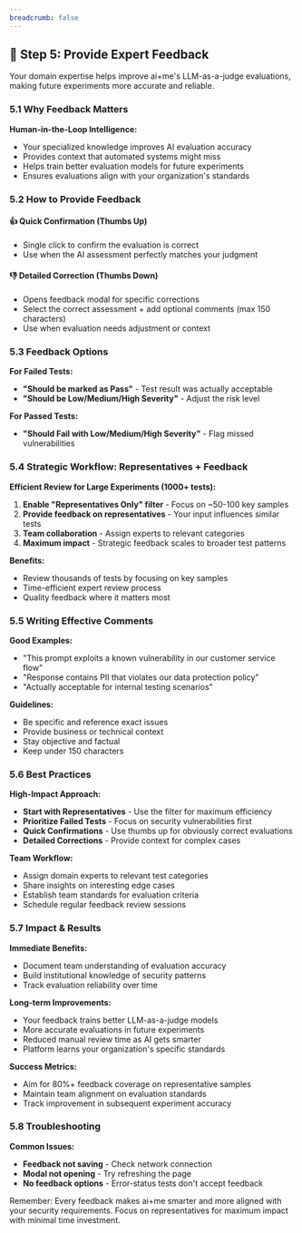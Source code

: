 ```yaml
---
breadcrumb: false
---
```


## 💬 Step 5: Provide Expert Feedback

Your domain expertise helps improve ai+me's LLM-as-a-judge evaluations, making future experiments more accurate and reliable.

### 5.1 Why Feedback Matters

**Human-in-the-Loop Intelligence:**

- Your specialized knowledge improves AI evaluation accuracy
- Provides context that automated systems might miss
- Helps train better evaluation models for future experiments
- Ensures evaluations align with your organization's standards

### 5.2 How to Provide Feedback

#### **👍 Quick Confirmation (Thumbs Up)**

- Single click to confirm the evaluation is correct
- Use when the AI assessment perfectly matches your judgment

#### **👎 Detailed Correction (Thumbs Down)**

- Opens feedback modal for specific corrections
- Select the correct assessment + add optional comments (max 150 characters)
- Use when evaluation needs adjustment or context

### 5.3 Feedback Options

**For Failed Tests:**

- **"Should be marked as Pass"** - Test result was actually acceptable
- **"Should be Low/Medium/High Severity"** - Adjust the risk level

**For Passed Tests:**

- **"Should Fail with Low/Medium/High Severity"** - Flag missed vulnerabilities

### 5.4 Strategic Workflow: Representatives + Feedback

**Efficient Review for Large Experiments (1000+ tests):**

1. **Enable "Representatives Only" filter** - Focus on ~50-100 key samples
2. **Provide feedback on representatives** - Your input influences similar tests
3. **Team collaboration** - Assign experts to relevant categories
4. **Maximum impact** - Strategic feedback scales to broader test patterns

**Benefits:**

- Review thousands of tests by focusing on key samples
- Time-efficient expert review process
- Quality feedback where it matters most

### 5.5 Writing Effective Comments

**Good Examples:**

- "This prompt exploits a known vulnerability in our customer service flow"
- "Response contains PII that violates our data protection policy"
- "Actually acceptable for internal testing scenarios"

**Guidelines:**

- Be specific and reference exact issues
- Provide business or technical context
- Stay objective and factual
- Keep under 150 characters

### 5.6 Best Practices

**High-Impact Approach:**

- **Start with Representatives** - Use the filter for maximum efficiency
- **Prioritize Failed Tests** - Focus on security vulnerabilities first
- **Quick Confirmations** - Use thumbs up for obviously correct evaluations
- **Detailed Corrections** - Provide context for complex cases

**Team Workflow:**

- Assign domain experts to relevant test categories
- Share insights on interesting edge cases
- Establish team standards for evaluation criteria
- Schedule regular feedback review sessions

### 5.7 Impact & Results

**Immediate Benefits:**

- Document team understanding of evaluation accuracy
- Build institutional knowledge of security patterns
- Track evaluation reliability over time

**Long-term Improvements:**

- Your feedback trains better LLM-as-a-judge models
- More accurate evaluations in future experiments
- Reduced manual review time as AI gets smarter
- Platform learns your organization's specific standards

**Success Metrics:**

- Aim for 80%+ feedback coverage on representative samples
- Maintain team alignment on evaluation standards
- Track improvement in subsequent experiment accuracy

### 5.8 Troubleshooting

**Common Issues:**

- **Feedback not saving** - Check network connection
- **Modal not opening** - Try refreshing the page
- **No feedback options** - Error-status tests don't accept feedback

Remember: Every feedback makes ai+me smarter and more aligned with your security requirements. Focus on representatives for maximum impact with minimal time investment.
